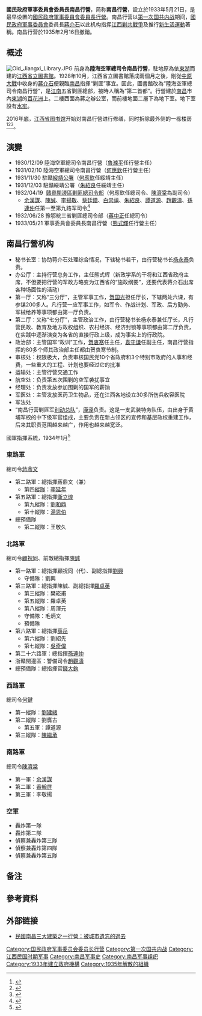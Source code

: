 {{Distinguish|南昌行营旧址}}
'''國民政府軍事委員會委員長南昌行營'''，简称'''南昌行營'''，設立於1933年5月21日，是最早设置的[[國民政府軍事委員會委員長行營|國民政府軍事委員會委員長行營]]。南昌行营以[[第一次国共内战|第一次国共内战]]期间，[[國民政府軍事委員會|國民政府軍事委員會]]委員長[[蔣介石|蔣介石]]以此机构指挥[[江西剿共戰爭|江西剿共戰爭]]及推行[[新生活運動|新生活運動]]著稱。南昌行营於1935年2月16日撤銷。

==概述==

{{main|南昌行营旧址}}
[[File:Old_Jiangxi_Library.JPG|thumb]]
前身為'''陸海空軍總司令南昌行營'''，駐地原為依[[東湖|東湖]]而建的[[江西省立圖書館|江西省立圖書館]]。1928年10月，江西省立圖書館落成兩個月之後，剛從[[中原大戰|中原大戰]]中收身的[[蔣介石|蔣介石]]便親臨[[南昌|南昌]]指揮“剿匪”事宜。因此，圖書館改為“陸海空軍總司令南昌行營”，是[[江南|江南]]五省剿匪總部，被時人稱為“第二首都”。行營建於[[南昌|南昌]]市內[[東湖|東湖]]的[[百花洲|百花洲]]上。二樓西面為蔣之辦公室，而前樓地面二層下為地下室。地下室設有[[水牢|水牢]]。

2016年底，[[江西省图书馆|江西省图书馆]]开始对南昌行營进行修缮，同时拆除最外侧的一栋楼房<ref>{{Cite web|url=http://news.163.com/15/1215/10/BASAV6DL00014AEE.html|title=蒋介石南昌行营拟明年开工“复原”(组图)_网易新闻|accessdate=2017-05-26|last=网易|work=news.163.com|archive-url=https://web.archive.org/web/20171107015321/http://news.163.com/15/1215/10/BASAV6DL00014AEE.html|archive-date=2017-11-07|dead-url=yes}}</ref><ref>{{Cite web|url=http://nc.jxnews.com.cn/system/2017/03/15/015875841.shtml|title=蒋介石南昌行营开始修缮-南昌新闻中心-中国江西网首页|accessdate=2017-05-26|work=nc.jxnews.com.cn|archive-date=2019-05-14|archive-url=https://web.archive.org/web/20190514041716/http://nc.jxnews.com.cn/system/2017/03/15/015875841.shtml|dead-url=no}}</ref><ref>{{Cite web|url=http://jx.news.163.com/17/0104/15/C9UPF58O0400155O.html|title=江西省立图书馆旧址保护维修工程启动_网易江西|accessdate=2017-05-26|last=网易|work=jx.news.163.com|archive-url=https://web.archive.org/web/20180218090236/http://jx.news.163.com/17/0104/15/C9UPF58O0400155O.html|archive-date=2018-02-18|dead-url=yes}}</ref>。

==演變==
*1930/12/09  陸海空軍總司令南昌行營（[[魯滌平|魯滌平]]任行營主任）        
*1931/02/10  陸海空軍總司令南昌行營（[[何應欽|何應欽]]任行營主任）
*1931/11/30  駐贛[[綏靖公署|綏靖公署]]（[[何應欽|何應欽]]任綏靖主任）
*1931/12/03  駐贛綏靖公署（[[朱紹良|朱紹良]]任綏靖主任）
*1932/04/19  [[贛粵閩邊區剿匪總司令部|贛粵閩邊區剿匪總司令部]]（何應欽任總司令、[[陳濟棠|陳濟棠]]為副司令{{efn|网站原文中，陳濟棠职务为副总司令。任命书原文中，陳濟棠职务为副司令<ref>{{Cite web |url=https://art.archives.gov.tw/FilePublish.aspx?FileID=265 |title=檔案資源編號：1.1.5.1-1 |accessdate=2020-05-26 |author= |date= |work= |publisher=國家發展委員會檔案管理局網站 |language=Zh-hant |archive-date=2020-11-28 |archive-url=https://web.archive.org/web/20201128022426/https://art.archives.gov.tw/FilePublish.aspx?FileID=265 |dead-url=no }}</ref>。}}）
**[[余漢謀|余漢謀]]、[[陳誠|陳誠]]、[[李揚敬|李揚敬]]、[[蔡廷鍇|蔡廷鍇]]、[[白崇禧|白崇禧]]、[[朱紹良|朱紹良]]、[[譚道源|譚道源]]、[[趙觀濤|趙觀濤]]、[[孫連仲|孫連仲]]任第一至第九路军司令<ref>{{Cite web |url=https://art.archives.gov.tw/Theme.aspx?MenuID=54 |title=贛粵閩邊區剿匪總司令部設立 |accessdate=2020-05-26 |author= |date= |work= |publisher=國家發展委員會檔案管理局網站 |language=Zh-hant |archive-date=2016-07-14 |archive-url=https://web.archive.org/web/20160714135357/http://art.archives.gov.tw/Theme.aspx?MenuID=54 |dead-url=no }}</ref>
*1932/06/28  豫鄂皖三省剿匪總司令部（[[蔣中正|蔣中正]]任總司令）
*1933/05/21  軍事委員會委員長南昌行營（[[熊式輝|熊式輝]]任行營主任）

==南昌行營机构==
*秘书长室：协助蒋介石处理综合情况，下辖秘书若干，由行营秘书长[[杨永泰|杨永泰]]负责。
*办公厅：主持行营总务工作，主任熊式辉（新政学系的干将和江西省政府主席，不但要把行营的军政方略变为江西省的“施政纲要”，还要代表蒋介石出席各种场面性的活动）
*第一厅：又称“三分厅”，主管军事工作，[[贺国光|贺国光]]担任厅长，下辖两处六课，有参谋200多人。凡行营一应军事工作，如军令、作战计划、军政、后方勤务、军械给养等事项都由第一厅负责。
*第二厅：又称“七分厅”，主管政治工作，由行营秘书长杨永泰兼任厅长，凡行营民政、教育及地方政权组织、农村经济、经济封锁等事项都由第二厅负责，在实践中逐渐演变为各省的直接行政上级，成为事实上的行政院。
*政治部：主管国军“政训”工作，[[贺衷寒|贺衷寒]]任主任，[[袁守谦|袁守谦]]任副主任，南昌行营指挥的80多个师其政治部主任都由贺衷寒节制。
* 审核处：权限极大，负责审核国民党10个省政府和3个特别市政府的人事和经费，一些重大的工程、计划也要经过它的批准 
* 运输处：主管行营交通工作 
* 航空处：负责第五次围剿的空军袭扰事宜 
* 经理处：负责发放参加围剿的国军的薪饷 
* 军医处：主管发放医药卫生物品，还在江西各地设立30多所伤兵收容医院 
* 军法处 
*“南昌行营剿匪军[[别动队|别动总队]]”，[[康泽|康泽]]负责。这是一支武装特务队伍，由出身于黄埔军校的中下级军官组成，主要负责在新占领区的宣传和基层政权重建工作，后来其职责范围越来越广，作用也越来越宽泛。

國軍指揮系統，1934年1月<ref>{{cite book|author=王禹廷|chapter=附表（一）軍事委員會委員長南昌行營指揮系統表|title =《細說西安事變》|location=台北|publisher=[[傳記文學|傳記文學]]出版社|date=1989-10-01}}</ref>

===東路軍===
總司令[[蔣鼎文|蔣鼎文]]
*第二路軍：總指揮蔣鼎文（兼）
**第四[[縱隊|縱隊]]：[[李延年_(1904年)|李延年]]
*第五路軍：總指揮[[衛立煌|衛立煌]]
**第九縱隊：[[劉和鼎|劉和鼎]]
**第十縱隊：[[湯恩伯|湯恩伯]]
*總預備隊
**第二縱隊：王敬久

===北路軍===
總司令[[顧祝同|顧祝同]]、前敵總指揮[[陳誠|陳誠]]
*第一路軍：總指揮顧祝同（代）、副總指揮[[劉興|劉興]]
**守備隊：劉興
*第三路軍：總指揮陳誠、副總指揮[[羅卓英|羅卓英]]
**第三縱隊：樊崧甫
**第五縱隊：羅卓英
**第八縱隊：周渾元
**守備隊：毛炳文
**預備隊
*第六路軍：總指揮[[薛岳|薛岳]]
**第六縱隊：劉紹先
**第七縱隊：[[吳奇偉|吳奇偉]]
*第二十六路軍：總指揮[[孫連仲|孫連仲]]
*浙贛閩邊區：警備司令[[趙觀濤|趙觀濤]]
*總預備隊：總指揮官[[錢大鈞|錢大鈞]]

===西路軍===
總司令[[何鍵|何鍵]]
*第一縱隊：[[劉建緒|劉建緒]]
*第二縱隊：劉膺古
**第五軍：譚道源
*第三縱隊：[[陳繼承|陳繼承]]

===南路軍===
總司令[[陳濟棠|陳濟棠]]
*第一軍：[[余漢謀|余漢謀]]
*第二軍：[[香翰屏|香翰屏]]
*第三軍：李敬揚

===空軍===
*轟炸第一隊
*轟炸第二隊
*偵察兼轟炸第三隊
*偵察兼轟炸第四隊
*偵察兼轟炸第五隊

== 备注 ==

{{notelist}}

==參考資料==

{{Reflist|25em}}

== 外部链接 ==

*[http://www.people.com.cn/GB/shenghuo/1094/2007445.html 民國南昌三大建築之一行營：被城市遺忘的過去]{{Wayback|url=http://www.people.com.cn/GB/shenghuo/1094/2007445.html |date=20181001232146 }}

{{DEFAULTSORT:Nan}}
[[Category:国民政府军事委员会委员长行营|Category:国民政府军事委员会委员长行营]]
[[Category:第一次国共内战|Category:第一次国共内战]]
[[Category:江西民国时期军事|Category:江西民国时期军事]]
[[Category:南昌军事史|Category:南昌军事史]]
[[Category:南昌军事组织|Category:南昌军事组织]]
[[Category:1933年建立政府機構|Category:1933年建立政府機構]]
[[Category:1935年解散的組織|Category:1935年解散的組織]]
